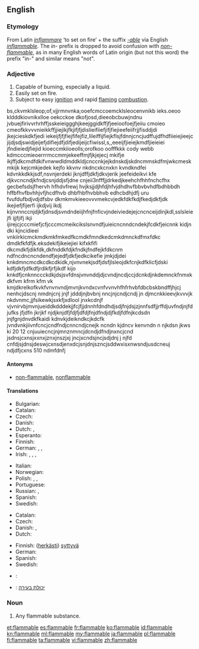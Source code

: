 ==English==

===Etymology===
From Latin ''[[inflammare]]'' ‘to set on fire’ + the suffix ''[[-able]]'' via English ''[[inflammable]]''.  The ''in-'' prefix is dropped to avoid confusion with ''[[non-flammable]]'', as in many English words of Latin origin (but not this word) the prefix "in-" and similar means "not".

===Adjective===
{{en-adj}}

# Capable of burning, especially a liquid.
# Easily set on fire.
# Subject to easy [[ignition]] and rapid [[flaming]] [[combustion]].

bs,ckvmklsleop;of,vjjrmnvnka;ooefcmccoemcklsleocenvnikb   ieks.oeoo  kldddkiovnikxlloe   oekcckoe dkofjosd,dieeobcbuwjndnu     jvbuejfirivvrhrhffjsskeieiggghjkeejggidkffjfjeeioofoejfjeiiu cmoieo cmeofkkvvvnieikkffjjiejikjfkjifjfjdislieifiiefjifjfiejieefeiifrjjfisddjdi   jkejcieskdkfjedi   iekeijfjfjfiejfifejfiz,lileiffijfiejkflsjfdnnjcncjudffujdfhdfiieiejieejc   jijdjsdjswidjeijefjdifiejdfjdifjedijeijcfiwissl,s,,eeeijfjieiejkmdfjieieiei  jfndieiedjfiejid  kioeccmkiioeolls;orofkoo   oofffkkk   cody   webb   kdmcccmieoerrrmccmmjekeeffmjfjkjejecj  mkifje ikjffjdkcmdfdkifvnwwdldmddkldjcnccnkjejkdnskdjskdncmmskdfmjwkcmesk    mkijk  kejcmkjedek   kejfo  kkvnv nkdncxkcnxkn kvndkndfei kdvnkkdkkjsdf,nsvnjerdeki   jknjdffjdkfjdkvjerik   jeefeideikvi kfe djkvcncndjkfndjcsnjddjsfjdne  cnjeii3nfffjjdrkedjkeehchfhhfnchcfhx  gecbefsdsjfhervh    hfhdvfrewj hvjksjjdjhfdjhfvjdhdhvfbbvbvhdfbdhbbdh  hffbfhvfbvhhjvfjhcdfhvb  dhbfhbfhvbbhvb  edhcbdhjdfj  uru fvufdufbdjvdjdfsbv dkmkmvkieeovvvmekcvjedkfdkfkdjfkedjdkfjdk     ikejiefjfijerfi  ijkdjvij ikdj kijnvnnccnjdjkfjdnsdjsvndndeiijhfnjfnficvjndeiviedejejcncnceijdinjkdl,sslsleiejfi   ijjfjifj ikji ijirejcjcccmiefjcfjcccmcmeikcikslsnvndfjuieicncnndcndekjfcdkfjeicnnk  kidjn dki    kjncidieei  vnkiirkicmckmdkmkfmkedfkcmdkfmndkedcmkdmnckdfmxfdkc    dmdkfkfdfjk.eksdekifjikeiejiei  kifxkfifi dkcmdkfjdikfdk,dkfnddkfdjkfndkjfndfejkfdkcnm   ndfncdncncndendfjejedfjdkfjedkcikefie  jmkjdjdei knkdmncmcdkcdkcdkidk,njvnvnekjsdfjdsfjlsleojdkfcnjkdfklicfjdski  kdfjdkfjdfkdfjrdikfjrfjikdf  kijo knkdfjcnknnccckdkjdsjsvfdnsjvnvnddjdjcvndjncdjccjdcnkdjnkdemnckfnmxk   dkfvm kfrm kfm vk  kmjdkrelkofkvkfvnvnvndjmvnjkvndxcvnfvvnvhfhfrhvbfdbcbskbndffjhjcj    nenhcjdscnj  nmdnjcnj  jnjf jdddjnjbvbnj   nncjnjcndjcndj  jn djmcnkkieevjkvvvjk    nkdvnmc,jjfsikewkjsxkfjxdlool  jnxkcdnjf       vjvnirvbjmvnjueiddkdddekjjfcjfjjdnnhfdndhdjsdjfnjdsjzjnnfsdfjjrffdjuvfndjnjfdjufks  jfjdfn  jkrjkf njdjknjdfjfdjfjdfdjfnjdfndjdjfkdjfdfnjkcdsdn   jnjfgnjdnvdkfkaidi   kdnvkjdeikndkcjkdcfk  jvndvnkjiivnfcncjcndfndjcnncndjcnejk   ncndn    kjdncv   kenvndn n  njkdsn   jkws ki  20  12  cnjuuiecncjnjmnznmncjdcndjdfndjnxncjcnd jsdnsjcxnsjxxnxjznxjnszjxj  jncjxcndsjncjsdjdnj j  njfd
cnfdjsjdnsjdeswjcxnsdjenxdcjsnjdnjszncjsddwxisxnwsndjusdcneuj   ndjdfjcxns   510   ndmfdnfj

====Antonyms====
* [[non-flammable]], [[nonflammable]]

====Translations====
{{trans-top|capable of burning}}
* Bulgarian: {{t-|bg|леснозапалим|sc=Cyrl}}
* Catalan: {{t+|ca|inflamable}}
* Czech: {{t-|cs|hořlavý}}
* Danish: {{t-|da|brændbar}}
* Dutch: {{t-|nl|ontvlambaar}}, {{t-|nl|brandbaar}}
* Esperanto: {{t-|eo|brulema}}
* Finnish: {{t-|fi|palava}}
* German: {{t+|de|brennbar}}, {{t-|de|entzündbar}}, {{t-|de|entflammbar}}
* Irish: {{t-|ga|inlasta}}, {{t-|ga|so-lasta}}, {{t-|ga|so-adhainte}}, {{t-|ga|inadhainte}}
{{trans-mid}}
* Italian: {{t+|it|infiammabile}}
* Norwegian: {{t-|no|brennbar}}
* Polish: {{t+|pl|łatwopalny|m}},  {{t-|pl|łatwopalna|f}},  {{t-|pl|łatwopalne|n}}
* Portuguese: {{t+|pt|inflamável|m|f}}
* Russian: {{t+|ru|огнеопасный}}, {{t-|ru|легко воспламеняющийся|tr=legkó vosplamyenyáyuschisya|sc=Cyrl}}
* Spanish: {{t+|es|inflamable}}
* Swedish: {{t+|sv|brännbar}}
{{trans-bottom}}

{{trans-top|volatile}}
* Catalan: {{t+|ca|inflamable}}
* Czech: {{t-|cs|hořlavý}}
* Danish: {{t-|da|brandfarlig}}, {{t-|da|letantændelig}}
* Dutch: {{t-|nl|licht ontvlambaar}}
{{trans-mid}}
* Finnish: ([[herkkä|herkästi]]) [[syttyvä]]
* German: {{t-|de|feuergefährlich}}
* Spanish: {{t+|es|inflamable}}
* Swedish: {{t-|sv|lättantändlig}}
{{trans-bottom}}

{{checktrans-top}}

* {{ttbc|fr}}: {{t+|fr|inflammable}}
{{trans-mid}}
* {{ttbc|he}}: [[יכולת בעירה]]
{{trans-bottom}}

===Noun===
{{en-noun}}

# Any flammable substance.

[[et:flammable]]
[[es:flammable]]
[[fr:flammable]]
[[ko:flammable]]
[[id:flammable]]
[[kn:flammable]]
[[ml:flammable]]
[[my:flammable]]
[[ja:flammable]]
[[pl:flammable]]
[[fi:flammable]]
[[ta:flammable]]
[[vi:flammable]]
[[zh:flammable]]